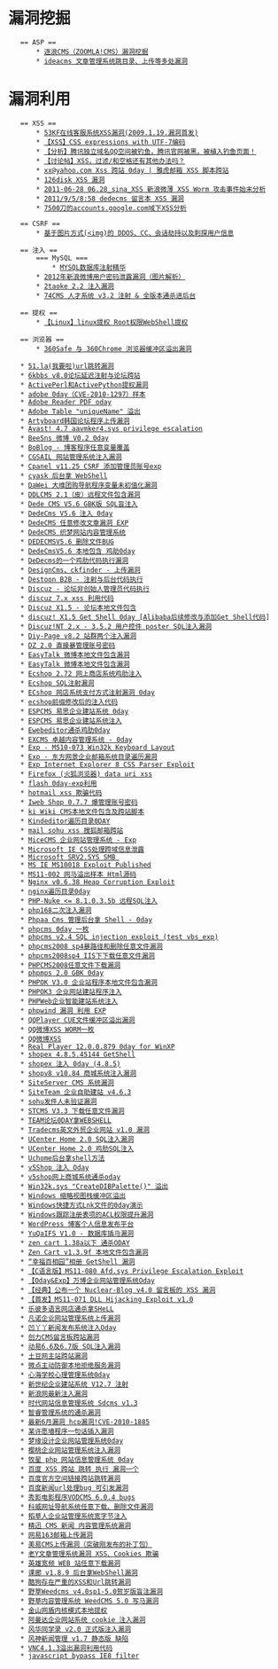 = 漏洞挖掘 =
    == ASP ==
        * [[http://lcx.cc/?i=3556 |逐浪CMS（ZOOMLA!CMS）漏洞挖掘]]
        * [[http://lcx.cc/?i=1861 |ideacms 文章管理系统跳目录、上传等多处漏洞]]
= 漏洞利用 =
    == XSS ==
        * [[http://lcx.cc/?i=1669 |53KF在线客服系统XSS漏洞(2009.1.19.漏洞首发)]]
        * [[http://lcx.cc/?i=1198 |【XSS】CSS expressions with UTF-7编码]]
        * [[http://lcx.cc/?i=1757 |【分析】腾讯独立域名QQ空间被钓鱼，腾讯官网被黑，被植入钓鱼页面！]]
        * [[http://lcx.cc/?i=3425 |【讨论帖】XSS，过滤/和空格还有其他办法吗？]]
        * [[http://lcx.cc/?i=2424 |xx@yahoo.com Xss 跨站 0day | 雅虎邮箱 XSS 脚本跨站]]
        * [[http://lcx.cc/?i=2441 |126disk XSS 漏洞]]
        * [[http://lcx.cc/?i=1524 |2011-06-28 06.28_sina_XSS 新浪微薄 XSS Worm 攻击事件始末分析]]
        * [[http://lcx.cc/?i=1745 |2011/9/5/8:58 dedecms 留言本 XSS 漏洞]]
        * [[http://lcx.cc/?i=3599 |7500刀的accounts.google.com域下XSS分析]]
    
    == CSRF ==
        * [[http://lcx.cc/?i=2010 |基于图片方式(<img)的 DDOS、CC、会话劫持以及刺探用户信息]]
    
    == 注入 ==
        === MySQL ===
            * [[http://lcx.cc/?i=545 |MYSQL数据库注射精华]]
        * [[http://lcx.cc/?i=2116 |2012年新浪微博用户密码泄露漏洞（图片解析）]]
        * [[http://lcx.cc/?i=1933 |2taoke 2.2 注入漏洞]]
        * [[http://lcx.cc/?i=2630 |74CMS 人才系统 v3.2 注射 & 全版本通杀进后台]]

    == 提权 ==
        * [[http://lcx.cc/?i=553 |【Linux】linux提权 Root权限WebShell提权]]

    == 浏览器 ==
        * [[http://lcx.cc/?i=2004 |360Safe 与 360Chrome 浏览器缓冲区溢出漏洞]]


    * [[http://lcx.cc/?i=357 |51.la(我要啦)url跳转漏洞]]
    * [[http://lcx.cc/?i=930 |6kbbs v8.0论坛延迟注射与论坛跨站]]
    * [[http://lcx.cc/?i=383 |ActivePerl和ActivePython提权漏洞]]
    * [[http://lcx.cc/?i=177 |adobe 0day（CVE-2010-1297）样本]]
    * [[http://lcx.cc/?i=193 |Adobe Reader PDF oday]]
    * [[http://lcx.cc/?i=531 |Adobe Table &quot;uniqueName&quot; 溢出]]
    * [[http://lcx.cc/?i=1131 |Artyboard韩国论坛程序上传漏洞]]
    * [[http://lcx.cc/?i=121 |Avast! 4.7 aavmker4.sys privilege escalation]]
    * [[http://lcx.cc/?i=1329 |BeeSns 微博 V0.2 0day]]
    * [[http://lcx.cc/?i=1174 |BoBlog - 博客程序任意变量覆盖]]
    * [[http://lcx.cc/?i=1297 |CGSAIL 网站管理系统注入漏洞]]
    * [[http://lcx.cc/?i=285 |Cpanel v11.25 CSRF 添加管理员账号exp]]
    * [[http://lcx.cc/?i=254 |cyask 后台拿 WebShell]]
    * [[http://lcx.cc/?i=1292 |DaWei 大维团购导航程序变量未初值化漏洞]]
    * [[http://lcx.cc/?i=176 |DDLCMS 2.1（皮）远程文件包含漏洞]]
    * [[http://lcx.cc/?i=598 |Dede CMS V5.6 GBK版 SQL盲注入]]
    * [[http://lcx.cc/?i=203 |DedeCms V5.6 注入 0day]]
    * [[http://lcx.cc/?i=1114 |DedeCMS 任意修改文章漏洞 EXP]]
    * [[http://lcx.cc/?i=1112 |DedeCMS 织梦网站内容管理系统]]
    * [[http://lcx.cc/?i=257 |DEDECMSV5.6 删除文件BUG]]
    * [[http://lcx.cc/?i=222 |DedeCmsV5.6 本地包含 鸡助0day]]
    * [[http://lcx.cc/?i=603 |DeDecms的一个鸡肋代码执行漏洞]]
    * [[http://lcx.cc/?i=1111 |DesignCms、ckfinder - 上传漏洞]]
    * [[http://lcx.cc/?i=931 |Destoon B2B - 注射与后台代码执行]]
    * [[http://lcx.cc/?i=807 |Discuz - 论坛非创始人管理员代码执行]]
    * [[http://lcx.cc/?i=411 |discuz 7.x xss 利用代码]]
    * [[http://lcx.cc/?i=1176 |Discuz X1.5 - 论坛本地文件包含]]
    * [[http://lcx.cc/?i=1374 |discuz! X1.5 Get Shell 0day [Alibaba后续修改与添加Get Shell代码]]]
    * [[http://lcx.cc/?i=1310 |Discuz!NT 2.x - 3.5.2 用户控件 poster SQL注入漏洞]]
    * [[http://lcx.cc/?i=1125 |Diy-Page v8.2 站群两个注入漏洞]]
    * [[http://lcx.cc/?i=1527 |DZ 2.0 直接暴管理账号密码]]
    * [[http://lcx.cc/?i=1116 |EasyTalk 微博本地文件包含漏洞]]
    * [[http://lcx.cc/?i=1118 |EasyTalk 微博本地文件包含漏洞]]
    * [[http://lcx.cc/?i=935 |Ecshop 2.72 网上商店系统鸡肋注入]]
    * [[http://lcx.cc/?i=434 |Ecshop SQL注射漏洞]]
    * [[http://lcx.cc/?i=1065 |ECshop 网店系统支付方式注射漏洞 0day]]
    * [[http://lcx.cc/?i=160 |ecshop前缀修改后的注入代码]]
    * [[http://lcx.cc/?i=1099 |ESPCMS 易思企业建站系统 0day]]
    * [[http://lcx.cc/?i=1192 |ESPCMS 易思企业建站系统注入]]
    * [[http://lcx.cc/?i=414 |Ewebeditor通杀鸡肋0day]]
    * [[http://lcx.cc/?i=1100 |EXCMS 卓越内容管理系统 - 0day]]
    * [[http://lcx.cc/?i=1092 |Exp - MS10-073 Win32k Keyboard Layout]]
    * [[http://lcx.cc/?i=1090 |Exp - 东方网景企业邮箱系统目录遍历漏洞]]
    * [[http://lcx.cc/?i=1033 |Exp Internet Explorer 8 CSS Parser Exploit]]
    * [[http://lcx.cc/?i=1145 |Firefox (火狐浏览器) data uri xss]]
    * [[http://lcx.cc/?i=198 |flash 0day-exp利用]]
    * [[http://lcx.cc/?i=197 |hotmail xss 欺骗代码]]
    * [[http://lcx.cc/?i=468 |Iweb Shop 0.7.7 爆管理账号密码]]
    * [[http://lcx.cc/?i=704 |ki Wiki CMS本地文件包含及跨站脚本]]
    * [[http://lcx.cc/?i=143 |Kindeditor遍历目录0DAY]]
    * [[http://lcx.cc/?i=63 |mail sohu xss 搜狐邮箱跨站]]
    * [[http://lcx.cc/?i=1106 |MiceCMS 企业网站管理系统 - Exp]]
    * [[http://lcx.cc/?i=554 |Microsoft IE CSS处理跨域信息泄露]]
    * [[http://lcx.cc/?i=429 |Microsoft SRV2.SYS SMB ]]
    * [[http://lcx.cc/?i=122 |MS IE MS10018 Exploit Published]]
    * [[http://lcx.cc/?i=1091 |MS11-002 网马溢出样本 Html源码]]
    * [[http://lcx.cc/?i=464 |Nginx v0.6.38 Heap Corruption Exploit]]
    * [[http://lcx.cc/?i=148 |nginx遍历目录0day]]
    * [[http://lcx.cc/?i=368 |PHP-Nuke &lt;= 8.1.0.3.5b 远程SQL注入]]
    * [[http://lcx.cc/?i=399 |php168二次注入漏洞]]
    * [[http://lcx.cc/?i=918 |Phpaa Cms 管理后台拿 Shell - 0day]]
    * [[http://lcx.cc/?i=400 |phpcms 0day 一枚]]
    * [[http://lcx.cc/?i=1420 |phpcms v2.4 SQL injection exploit (test vbs_exp)]]
    * [[http://lcx.cc/?i=123 |phpcms2008 sp4暴路径和删除任意文件漏洞]]
    * [[http://lcx.cc/?i=130 |phpcms2008sp4 IIS下下载任意文件漏洞]]
    * [[http://lcx.cc/?i=145 |PHPCMS2008任意文件下载漏洞]]
    * [[http://lcx.cc/?i=169 |phpmps 2.0 GBK 0day]]
    * [[http://lcx.cc/?i=1055 |PHPOK V3.0 企业站程序本地文件包含漏洞]]
    * [[http://lcx.cc/?i=1077 |PHPOK3 企业网站建站程序注入]]
    * [[http://lcx.cc/?i=1204 |PHPWeb企业智能建站系统注入]]
    * [[http://lcx.cc/?i=518 |phpwind 漏洞 利用 EXP]]
    * [[http://lcx.cc/?i=341 |QQPlayer CUE文件缓冲区溢出漏洞]]
    * [[http://lcx.cc/?i=455 |QQ微博XSS WORM一枚]]
    * [[http://lcx.cc/?i=454 |QQ微博XSS]]
    * [[http://lcx.cc/?i=297 |Real Player 12.0.0.879 0day for WinXP]]
    * [[http://lcx.cc/?i=184 |shopex 4.8.5.45144 GetShell]]
    * [[http://lcx.cc/?i=199 |shopex 注入 0day (4.8.5)]]
    * [[http://lcx.cc/?i=1032 |shopv8 v10.84 商城系统注入漏洞]]
    * [[http://lcx.cc/?i=187 |SiteServer CMS 系统漏洞]]
    * [[http://lcx.cc/?i=1183 |SiteTeam 企业自助建站 v4.6.3]]
    * [[http://lcx.cc/?i=262 |sohu发件人未验证漏洞]]
    * [[http://lcx.cc/?i=154 |STCMS V3.3 下载任意文件漏洞]]
    * [[http://lcx.cc/?i=372 |TEAM论坛0DAY拿WEBSHELL]]
    * [[http://lcx.cc/?i=328 |Tradecms英文外贸企业网站 v1.0 漏洞]]
    * [[http://lcx.cc/?i=555 |UCenter Home 2.0 SQL注入漏洞]]
    * [[http://lcx.cc/?i=1110 |UCenter Home 2.0 鸡肋SQL注入]]
    * [[http://lcx.cc/?i=308 |Uchome后台拿shell方法]]
    * [[http://lcx.cc/?i=293 |v5Shop 注入 Oday]]
    * [[http://lcx.cc/?i=294 |v5shop网上商城系统通杀oday]]
    * [[http://lcx.cc/?i=389 |Win32k.sys &quot;CreateDIBPalette()&quot; 溢出]]
    * [[http://lcx.cc/?i=1075 |Windows 缩略视图栈缓冲区溢出]]
    * [[http://lcx.cc/?i=361 |Windows快捷方式Lnk文件的0day演示]]
    * [[http://lcx.cc/?i=402 |Windows跟踪注册表项的ACL权限提升漏洞]]
    * [[http://lcx.cc/?i=1051 |WordPress 博客个人信息发布平台]]
    * [[http://lcx.cc/?i=1113 |YuQaIFS V1.0 - 数据库插马漏洞]]
    * [[http://lcx.cc/?i=462 |zen cart 1.38a以下 通杀ODAY]]
    * [[http://lcx.cc/?i=703 |Zen Cart v1.3.9f 本地文件包含漏洞]]
    * [[http://lcx.cc/?i=1070 |“幸福百相园”相册 GetShell 漏洞]]
    * [[http://lcx.cc/?i=1988 |【C语言版】MS11-080 Afd.sys Privilege Escalation Exploit]]
    * [[http://lcx.cc/?i=597 |【Oday&Exp】万博企业网站管理系统Oday]]
    * [[http://lcx.cc/?i=1529 |【经典】公布一个 Nuclear-Blog v4.0 留言板的 XSS 漏洞]]
    * [[http://lcx.cc/?i=1795 |【首发】MS11-071 DLL Hijacking Exploit v1.0]]
    * [[http://lcx.cc/?i=175 |乐彼多语言网店通杀拿SHeLL]]
    * [[http://lcx.cc/?i=1296 |凡诺企业网站管理系统上传漏洞]]
    * [[http://lcx.cc/?i=453 |凹丫丫新闻发布系统注入Oday]]
    * [[http://lcx.cc/?i=449 |创力CMS留言板跨站漏洞]]
    * [[http://lcx.cc/?i=405 |动易6.6及6.7版 SQL注入漏洞]]
    * [[http://lcx.cc/?i=114 |土豆网主站跨站漏洞]]
    * [[http://lcx.cc/?i=120 |微点主动防御本地拒绝服务漏洞]]
    * [[http://lcx.cc/?i=247 |心海学校心理管理系统0day]]
    * [[http://lcx.cc/?i=1083 |新世纪企业建站系统 V12.7 注射]]
    * [[http://lcx.cc/?i=381 |新浪网最新注入漏洞]]
    * [[http://lcx.cc/?i=1030 |时代网站信息管理系统 Sdcms v1.3]]
    * [[http://lcx.cc/?i=344 |智睿管理系统的通杀漏洞]]
    * [[http://lcx.cc/?i=235 |最新6月漏洞 hcp漏洞!CVE-2010-1885]]
    * [[http://lcx.cc/?i=1305 |某许愿墙程序一句话插入漏洞]]
    * [[http://lcx.cc/?i=1321 |梦缘设计企业网站管理系统0day]]
    * [[http://lcx.cc/?i=1295 |樱桃企业网站管理系统注入漏洞]]
    * [[http://lcx.cc/?i=1225 |牧星 php 网站信息管理系统 0day]]
    * [[http://lcx.cc/?i=1048 |百度 XSS 跨站 跳转 执行 漏洞一个]]
    * [[http://lcx.cc/?i=435 |百度官方空间链接跨站跳转漏洞]]
    * [[http://lcx.cc/?i=358 |百度新闻url处理bug 可引发漏洞]]
    * [[http://lcx.cc/?i=463 |秀影电影程序VODCMS 6.0.4 bugs]]
    * [[http://lcx.cc/?i=1060 |科威网址导航系统任意下载、删除文件漏洞]]
    * [[http://lcx.cc/?i=1340 |稻草人企业站管理系统宽字节注入]]
    * [[http://lcx.cc/?i=1057 |精迅 CMS 新闻 内容管理系统漏洞]]
    * [[http://lcx.cc/?i=280 |网易163邮箱上传漏洞]]
    * [[http://lcx.cc/?i=1059 |美易CMS上传漏洞（突破刚发布的补丁包）]]
    * [[http://lcx.cc/?i=1338 |老Y文章管理系统漏洞 XSS、Cookies 欺骗]]
    * [[http://lcx.cc/?i=1300 |英雄宽频 WEB 站任意下载漏洞]]
    * [[http://lcx.cc/?i=1056 |课廊 v1.8.9 后台拿WebShell漏洞]]
    * [[http://lcx.cc/?i=448 |酷狗存在严重的XSS和Url跳转漏洞]]
    * [[http://lcx.cc/?i=1063 |野草Weedcms v4.0sp1-5.0贺岁版盲注漏洞]]
    * [[http://lcx.cc/?i=1062 |野草内容管理系统 WeedCMS 5.0 写马漏洞]]
    * [[http://lcx.cc/?i=119 |金山网盾内核模式本地提权]]
    * [[http://lcx.cc/?i=1294 |阿曼达企业网站系统 cookie 注入漏洞]]
    * [[http://lcx.cc/?i=1058 |风华同学录 v2.0 正式版注入漏洞]]
    * [[http://lcx.cc/?i=1121 |风神新闻管理 v1.7 静态版 缺陷]]
    * [[http://lcx.cc/?i=155 |VNC4.1.3溢出漏洞利用代码]]
    * [[http://lcx.cc/?i=1762 |javascript bypass IE8 filter]]
